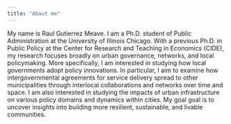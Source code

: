 ```yaml
---
title: "About me"
---
```


My name is Raul Gutierrez Meave. I am a Ph.D. student of Public Administration at the University of Illinois Chicago. With a previous Ph.D. in Public Policy at the Center for Research and Teaching in Economics (CIDE), my research focuses broadly on urban governance, networks, and local policymaking. More specifically, I am interested in studying how local governments adopt policy innovations. In particular, I aim to examine how intergovernmental agreements for service delivery spread to other municipalities through interlocal collaborations and networks over time and space. I am also interested in studying the impacts of urban infrastructure on various policy domains and dynamics within cities. My goal goal is to uncover insights into building more resilient, sustainable, and livable communities.

 
